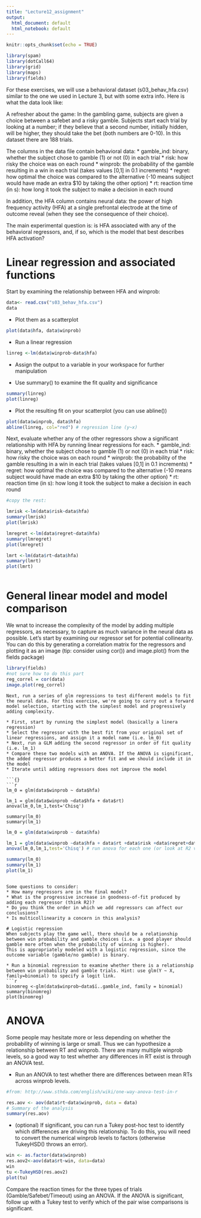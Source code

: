 ---
title: "Lecture12_assignment"
output:
  html_document: default
  html_notebook: default
---

```{r setup, include=FALSE}
knitr::opts_chunk$set(echo = TRUE)

library(spam)
library(dotCall64)
library(grid)
library(maps)
library(fields)
```

For these exercises, we will use a behavioral dataset (s03_behav_hfa.csv) similar to the one we used in Lecture 3, but with some extra info. Here is what the data look like:

A refresher about the game:
In the gambling game, subjects are given a choice between a safebet and a risky gamble. Subjects start each trial by looking at a number; if they believe that a second number, initially hidden, will be higher, they should take the bet (both numbers are 0-10). In this dataset there are 188 trials. 

The columns in the data file contain behavioral data:
* gamble_ind: binary, whether the subject chose to gamble (1) or not (0) in each trial
* risk: how risky the choice was on each round
* winprob: the probability of the gamble resulting in a win in each trial (takes values [0,1] in 0.1 increments)
* regret: how optimal the choice was compared to the alternative (-10 means subject would have made an extra $10 by taking the other option)
* rt: reaction time (in s): how long it took the subject to make a decision in each round

In addition, the HFA column contains neural data: the power of high frequency activity (HFA) at a single prefrontal electrode at the time of outcome reveal (when they see the consequence of their choice).

The main experimental question is: is HFA associated with any of the behavioral regressors, and, if so, which is the model that best describes HFA activation?

# Linear regression and associated functions
Start by examining the relationship between HFA and winprob:

```{r}
data<- read.csv("s03_behav_hfa.csv")
data
```


* Plot them as a scatterplot
```{r}
plot(data$hfa, data$winprob)
```

* Run a linear regression
```{r}
linreg <-lm(data$winprob~data$hfa)
```

* Assign the output to a variable in your workspace for further manipulation


* Use summary() to examine the fit quality and significance
```{r}
summary(linreg)
plot(linreg)
```

* Plot the resulting fit on your scatterplot (you can use abline())
```{r}
plot(data$winprob, data$hfa)
abline(linreg, col="red") # regression line (y~x)
```


Next, evaluate whether any of the other regressors show a significant relationship with HFA by running linear regressions for each.
* gamble_ind: binary, whether the subject chose to gamble (1) or not (0) in each trial
* risk: how risky the choice was on each round
* winprob: the probability of the gamble resulting in a win in each trial (takes values [0,1] in 0.1 increments)
* regret: how optimal the choice was compared to the alternative (-10 means subject would have made an extra $10 by taking the other option)
* rt: reaction time (in s): how long it took the subject to make a decision in each round
```{r}
#copy the rest:

lmrisk <-lm(data$risk~data$hfa)
summary(lmrisk)
plot(lmrisk)

lmregret <-lm(data$regret~data$hfa)
summary(lmregret)
plot(lmregret)

lmrt <-lm(data$rt~data$hfa)
summary(lmrt)
plot(lmrt)



```


# General linear model and model comparison
We wnat to increase the complexity of the model by adding multiple regressors, as necessary, to capture as much variance in the neural data as possible.
Let's start by examining our regressor set for potential collinearity. You can do this by generating a correlation matrix for the regressors and plotting it as an image (tip: consider using cor()) and image.plot() from the fields package)
```{r}

library(fields)
#not sure how to do this part
reg_correl = cor(data)
image.plot(reg_correl)

```

```
Next, run a series of glm regressions to test different models to fit the neural data. For this exercise, we're going to carry out a forward model selection, starting with the simplest model and progressively adding complexity.

* First, start by running the simplest model (basically a linera regression)
* Select the regressor with the best fit from your original set of linear regressions, and assign it a model name (i.e. lm_0)
* Next, run a GLM adding the second regressor in order of fit quality (i.e. lm_1)
* Compare these two models with an ANOVA. If the ANOVA is significant, the added regressor produces a better fit and we should include it in the model
* Iterate until adding regressors does not improve the model

```{}
```{r}

lm_0 = glm(data$winprob ~ data$hfa)

lm_1 = glm(data$winprob ~data$hfa + data$rt)
anova(lm_0,lm_1,test='Chisq')

summary(lm_0)
summary(lm_1)
```
```{r}
lm_0 = glm(data$winprob ~ data$hfa)

lm_1 = glm(data$winprob ~data$hfa + data$rt +data$risk +data$regret+data$ï..gamble_ind)
anova(lm_0,lm_1,test='Chisq') # run anova for each one (or look at R2 value for each one)

summary(lm_0)
summary(lm_1)
plot(lm_1)
```

```

Some questions to consider:
* How many regressors are in the final model?
* What is the progressive increase in goodness-of-fit produced by adding each regressor (think R2)?
* Do you think the order in which we add regressors can affect our conclusions?
* Is multicollinearity a concern in this analysis?

# Logistic regression
When subjects play the game well, there should be a relationship between win probability and gamble choices (i.e. a good player should gamble more often when the probability of winning is higher).
This is appropriately modeled with a logistic regression, since the outcome variable (gamble/no gamble) is binary.

* Run a binomial regression to examine whether there is a relationship between win probability and gamble trials. Hint: use glm(Y ~ X, family=binomial) to specify a logit link.
```{r}
binomreg <-glm(data$winprob~data$ï..gamble_ind, family = binomial)
summary(binomreg)
plot(binomreg)

```


# ANOVA
Some people may hesitate more or less depending on whether the probability of winning is large or small. Thus we can hypothesize a relationship between RT and winprob.
There are many multiple winprob levels, so a good way to test whether any differences in RT exist is through an ANOVA test.

* Run an ANOVA to test whether there are differences between mean RTs across winprob levels.
```{r}
#from: http://www.sthda.com/english/wiki/one-way-anova-test-in-r

res.aov <- aov(data$rt~data$winprob, data = data)
# Summary of the analysis
summary(res.aov)
```


* (optional) If significant, you can run a Tukey post-hoc test to identify which differences are driving this relationship. To do this, you will need to convert the numerical winprob levels to factors (otherwise TukeyHSD() throws an error).
```{r}
win <- as.factor(data$winprob)
res.aov2<-aov(data$rt~win, data=data)
win
tu <-TukeyHSD(res.aov2)
plot(tu)
```

Compare the reaction times for the three types of trials (Gamble/Safebet/Timeout) using an ANOVA. If the ANOVA is significant, follow up with a Tukey test to verify which of the pair wise comparisons is significant.

